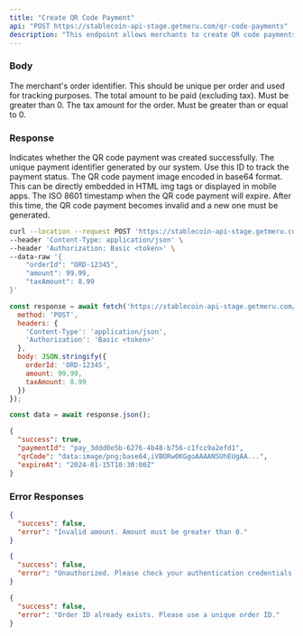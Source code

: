 ```yaml
---
title: "Create QR Code Payment"
api: "POST https://stablecoin-api-stage.getmeru.com/qr-code-payments"
description: "This endpoint allows merchants to create QR code payments for payment collection"
---
```


### Body

<ParamField body="orderId" type="string" required>
  The merchant's order identifier. This should be unique per order and used for tracking purposes.
</ParamField>

<ParamField body="amount" type="number" required>
  The total amount to be paid (excluding tax). Must be greater than 0.
</ParamField>

<ParamField body="taxAmount" type="number" required>
  The tax amount for the order. Must be greater than or equal to 0.
</ParamField>

### Response

<ResponseField name="success" type="boolean">
  Indicates whether the QR code payment was created successfully.
</ResponseField>

<ResponseField name="paymentId" type="string">
  The unique payment identifier generated by our system. Use this ID to track the payment status.
</ResponseField>

<ResponseField name="qrCode" type="string">
  The QR code payment image encoded in base64 format. This can be directly embedded in HTML img tags or displayed in mobile apps.
</ResponseField>

<ResponseField name="expireAt" type="string">
  The ISO 8601 timestamp when the QR code payment will expire. After this time, the QR code payment becomes invalid and a new one must be generated.
</ResponseField>



<RequestExample>

```bash cURL
curl --location --request POST 'https://stablecoin-api-stage.getmeru.com/qr-code-payments' \
--header 'Content-Type: application/json' \
--header 'Authorization: Basic <token>' \
--data-raw '{
    "orderId": "ORD-12345",
    "amount": 99.99,
    "taxAmount": 8.99
}'
```

```js Javascript
const response = await fetch('https://stablecoin-api-stage.getmeru.com/qr-code-payments', {
  method: 'POST',
  headers: {
    'Content-Type': 'application/json',
    'Authorization': 'Basic <token>'
  },
  body: JSON.stringify({
    orderId: 'ORD-12345',
    amount: 99.99,
    taxAmount: 8.99
  })
});

const data = await response.json();
```

</RequestExample>

<ResponseExample>

```json 200
{
  "success": true,
  "paymentId": "pay_3ddd0e5b-6276-4b48-b756-c1fcc9a2efd1",
  "qrCode": "data:image/png;base64,iVBORw0KGgoAAAANSUhEUgAA...",
  "expireAt": "2024-01-15T10:30:00Z"
}
```

</ResponseExample>

### Error Responses

<ResponseExample>

```json 400
{
  "success": false,
  "error": "Invalid amount. Amount must be greater than 0."
}
```

```json 401
{
  "success": false,
  "error": "Unauthorized. Please check your authentication credentials."
}
```

```json 422
{
  "success": false,
  "error": "Order ID already exists. Please use a unique order ID."
}
```

</ResponseExample> 
